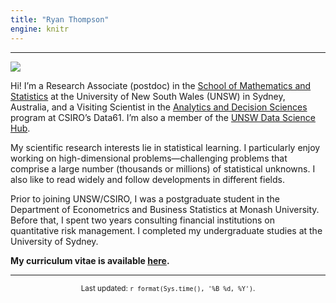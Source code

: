 ```yaml
---
title: "Ryan Thompson"
engine: knitr
---
```


---

::: grid

::: g-col-3

![](resources/photo.jpg)

:::

::: g-col-8

Hi! I'm a Research Associate (postdoc) in the [School of Mathematics and Statistics](https://www.unsw.edu.au/science/our-schools/maths) at the University of New South Wales (UNSW) in Sydney, Australia, and a Visiting Scientist in the [Analytics and Decision Sciences](https://research.csiro.au/ads/) program at CSIRO's Data61. I'm also a member of the [UNSW Data Science Hub](https://www.unsw.edu.au/research/udash).

My scientific research interests lie in statistical learning. I particularly enjoy working on high-dimensional problems---challenging problems that comprise a large number (thousands or millions) of statistical unknowns. I also like to read widely and follow developments in different fields.

Prior to joining UNSW/CSIRO, I was a postgraduate student in the Department of Econometrics and Business Statistics at Monash University. Before that, I spent two years consulting financial institutions on quantitative risk management. I completed my undergraduate studies at the University of Sydney.

**My curriculum vitae is available [here](resources/RyanThompson_CV.pdf).**

:::

:::

---

<center><small>Last updated: `r format(Sys.time(), '%B %d, %Y')`.</small></center>
